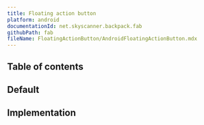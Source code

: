 ```yaml
---
title: Floating action button
platform: android
documentationId: net.skyscanner.backpack.fab
githubPath: fab
fileName: FloatingActionButton/AndroidFloatingActionButton.mdx
---
```




## Table of contents

## Default

<AndroidComponentScreenshots
  lightMode={screenshotDefault}
  darkMode={screenshotDefaultDm}
  altText="Android floating action button" />

## Implementation

<Readme file={readme} />
